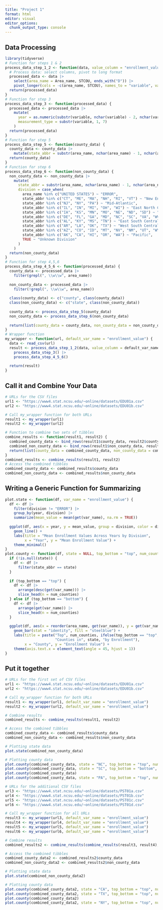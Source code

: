 ```yaml
---
title: "Project 1"
format: html
editor: visual
editor_options: 
  chunk_output_type: console
---
```

## Data Processing
```r
library(tidyverse)
# Function for steps 1 & 2
process_data_step_1_2 <- function(data, value_column = "enrollment_value") {
  # Process data: select columns, pivot to long format
  processed_data <- data |>
    select(area_name = Area_name, STCOU, ends_with("D")) |>
    pivot_longer(cols = -c(area_name, STCOU), names_to = "variable", values_to = value_column) 
  return(processed_data)
}
# Function for step 3
process_data_step_3 <- function(processed_data) {
  processed_data <- processed_data |>
    mutate(
      year = as.numeric(substr(variable, nchar(variable) - 2, nchar(variable) - 1)),
      measurement_type = substr(variable, 1, 7)
    )
  return(processed_data)
}
# Function for step 5
process_data_step_5 <- function(county_data) {
  county_data <- county_data |>
    mutate(state_abbr = substr(area_name, nchar(area_name) - 1, nchar(area_name)))
  return(county_data)
}
# Function for step 6
process_data_step_6 <- function(non_county_data) {
  non_county_data <- non_county_data |>
    mutate(
      state_abbr = substr(area_name, nchar(area_name) - 1, nchar(area_name)),
      division = case_when(
        area_name %in% c("UNITED STATES") ~ "ERROR",
        state_abbr %in% c("CT", "ME", "MA", "NH", "RI", "VT") ~ "New England",
        state_abbr %in% c("NJ", "NY", "PA") ~ "Mid-Atlantic",
        state_abbr %in% c("IL", "IN", "MI", "OH", "WI") ~ "East North Central",
        state_abbr %in% c("IA", "KS", "MN", "MO", "NE", "ND", "SD") ~ "West North Central",
        state_abbr %in% c("DE", "FL", "GA", "MD", "NC", "SC", "VA", "WV") ~ "South Atlantic",
        state_abbr %in% c("AL", "KY", "MS", "TN") ~ "East South Central",
        state_abbr %in% c("AR", "LA", "OK", "TX") ~ "West South Central",
        state_abbr %in% c("AZ", "CO", "ID", "MT", "NV", "NM", "UT", "WY") ~ "Mountain",
        state_abbr %in% c("AK", "CA", "HI", "OR", "WA") ~ "Pacific",
        TRUE ~ "Unknown Division"
      )
    )
  return(non_county_data)
}
# Function for step 4,5,6
process_data_step_4_5_6 <- function(processed_data) {
  county_data <- processed_data |>
    filter(grepl(", \\w\\w", area_name))
  
  non_county_data <- processed_data |>
    filter(!grepl(", \\w\\w", area_name))
  
  class(county_data) <- c("county", class(county_data))
  class(non_county_data) <- c("state", class(non_county_data))
  
  county_data <- process_data_step_5(county_data)
  non_county_data <- process_data_step_6(non_county_data)
  
  return(list(county_data = county_data, non_county_data = non_county_data))
}
# Wrapper function
my_wrapper <- function(url, default_var_name = "enrollment_value") {
  data <- read_csv(url)
  result <- process_data_step_1_2(data, value_column = default_var_name) |>
    process_data_step_3() |>
    process_data_step_4_5_6()
  
  return(result)
}
```
## Call it and Combine Your Data
```r
# URLs for the CSV files
url1 <- "https://www4.stat.ncsu.edu/~online/datasets/EDU01a.csv"
url2 <- "https://www4.stat.ncsu.edu/~online/datasets/EDU01b.csv"

# Call my_wrapper function for both URLs
result1 <- my_wrapper(url1)
result2 <- my_wrapper(url2)

# Function to combine two sets of tibbles
combine_results <- function(result1, result2) {
  combined_county_data <- bind_rows(result1$county_data, result2$county_data)
  combined_non_county_data <- bind_rows(result1$non_county_data, result2$non_county_data)
  return(list(county_data = combined_county_data, non_county_data = combined_non_county_data))
}
combined_results <- combine_results(result1, result2)
# Access the combined tibbles
combined_county_data <- combined_results$county_data
combined_non_county_data <- combined_results$non_county_data
```
## Writing a Generic Function for Summarizing
```r
plot.state <- function(df, var_name = "enrollment_value") {
  df <- df |>
    filter(division != "ERROR") |>
    group_by(year, division) |>
    summarize(mean_value = mean(get(var_name), na.rm = TRUE))
  
  ggplot(df, aes(x = year, y = mean_value, group = division, color = division)) +
    geom_line() +
    labs(title = "Mean Enrollment Values Across Years by Division",
         x = "Year", y = "Mean Enrollment Value") +
    theme_minimal()
}
plot.county <- function(df, state = NULL, top_bottom = "top", num_counties = 5, var_name = "enrollment_value") {
  if (!is.null(state)) {
    df <- df |>
      filter(state_abbr == state)
  }
  
  if (top_bottom == "top") {
    df <- df |>
      arrange(desc(get(var_name))) |>
      slice_head(n = num_counties)
  } else if (top_bottom == "bottom") {
    df <- df |>
      arrange(get(var_name)) |>
      slice_head(n = num_counties)
  }
  
  ggplot(df, aes(x = reorder(area_name, get(var_name)), y = get(var_name))) +
    geom_bar(stat = "identity", fill = "steelblue") +
    labs(title = paste("Top", num_counties, ifelse(top_bottom == "top", "Highest", "Lowest"),
                       "Counties in", state, "by Enrollment"),
         x = "County", y = "Enrollment Value") +
    theme(axis.text.x = element_text(angle = 45, hjust = 1))
}
```
## Put it together
```r
# URLs for the first set of CSV files
url1 <- "https://www4.stat.ncsu.edu/~online/datasets/EDU01a.csv"
url2 <- "https://www4.stat.ncsu.edu/~online/datasets/EDU01b.csv"

# Call my_wrapper function for both URLs
result1 <- my_wrapper(url1, default_var_name = "enrollment_value")
result2 <- my_wrapper(url2, default_var_name = "enrollment_value")

# Combine results
combined_results <- combine_results(result1, result2)

# Access the combined tibbles
combined_county_data <- combined_results$county_data
combined_non_county_data <- combined_results$non_county_data

# Plotting state data
plot.state(combined_non_county_data)

# Plotting county data
plot.county(combined_county_data, state = "NC", top_bottom = "top", num_counties = 20)
plot.county(combined_county_data, state = "SC", top_bottom = "bottom", num_counties = 7)
plot.county(combined_county_data)
plot.county(combined_county_data, state = "PA", top_bottom = "top", num_counties = 8)

# URLs for the additional CSV files
url3 <- "https://www4.stat.ncsu.edu/~online/datasets/PST01a.csv"
url4 <- "https://www4.stat.ncsu.edu/~online/datasets/PST01b.csv"
url5 <- "https://www4.stat.ncsu.edu/~online/datasets/PST01c.csv"
url6 <- "https://www4.stat.ncsu.edu/~online/datasets/PST01d.csv"

# Call my_wrapper function for all URLs
result3 <- my_wrapper(url3, default_var_name = "enrollment_value")
result4 <- my_wrapper(url4, default_var_name = "enrollment_value")
result5 <- my_wrapper(url5, default_var_name = "enrollment_value")
result6 <- my_wrapper(url6, default_var_name = "enrollment_value")

# Combine results
combined_results2 <- combine_results(combine_results(result3, result4), combine_results(result5, result6))

# Access the combined tibbles
combined_county_data2 <- combined_results2$county_data
combined_non_county_data2 <- combined_results2$non_county_data

# Plotting state data
plot.state(combined_non_county_data2)

# Plotting county data
plot.county(combined_county_data2, state = "CA", top_bottom = "top", num_counties = 15)
plot.county(combined_county_data2, state = "TX", top_bottom = "top", num_counties = 4)
plot.county(combined_county_data2)
plot.county(combined_county_data2, state = "NY", top_bottom = "top", num_counties = 10)

```


